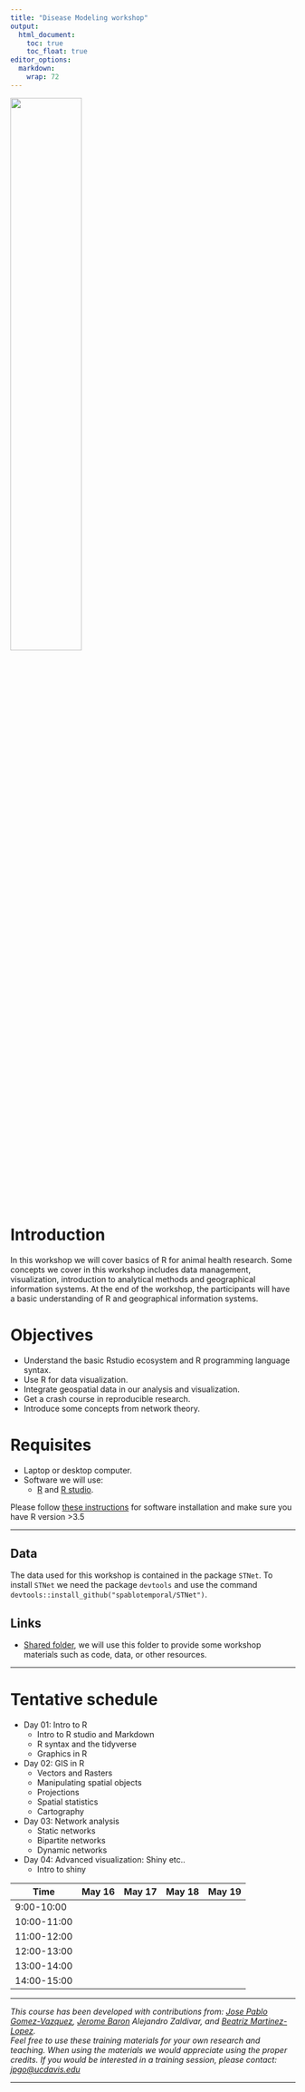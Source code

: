 ```yaml
---
title: "Disease Modeling workshop"
output:
  html_document:
    toc: true
    toc_float: true
editor_options: 
  markdown: 
    wrap: 72
---
```


<img src="img/cadms-left.png" style="width:50%;position:center"/>

# Introduction

In this workshop we will cover basics of R for animal health research. Some concepts we cover in this workshop includes data management, visualization, introduction to analytical methods and geographical information systems. At the end of the workshop, the participants will have a basic understanding of R and geographical information systems.


# Objectives

  - Understand the basic Rstudio ecosystem and R programming language syntax.
  - Use R for data visualization.
  - Integrate geospatial data in our analysis and visualization.
  - Get a crash course in reproducible research.
  - Introduce some concepts from network theory.  
  <!-- - Identify appropriate statistical test to use for data analysis. -->


# Requisites

-   Laptop or desktop computer.  
-   Software we will use:  
    -   [R](https://cloud.r-project.org/) and [R
        studio](https://www.rstudio.com/products/rstudio/).

Please follow [these instructions](0a_R_Intro.html) for software installation and make sure you have R version \>3.5


------------------------------------------------------------------------

## Data

The data used for this workshop is contained in the package `STNet`. To
install `STNet` we need the package `devtools` and use the command
`devtools::install_github("spablotemporal/STNet")`.

<!-- ------------------------------------------------------------------------ -->

## Links

-   [Shared
    folder](https://ucdavis.box.com/s/65bg7mu85kblruofbkf481ontvuw128e), we will use this folder to provide some workshop materials such as code, data, or other resources.

<!-- ### Recommended reading -->

<!-- -   Martínez-López B, Perez AM, Sánchez-Vizcaíno JM. Social network -->
<!--     analysis. Review of general concepts and use in preventive -->
<!--     veterinary medicine. Transbound Emerg Dis. 2009 May;56(4):109-20. -->
<!--     doi: 10.1111/j.1865-1682.2009.01073.x. PMID: 19341388. -->
<!-- -   Enright J, Kao RR. Epidemics on dynamic networks. Epidemics. 2018 -->
<!--     Sep;24:88-97. doi: 10.1016/j.epidem.2018.04.003. Epub 2018 Apr 28. -->
<!--     PMID: 29907403. -->
<!-- -   Silk, M.J., Croft, D.P., Delahay, R.J., Hodgson, D.J., Weber, N., -->
<!--     Boots, M. and McDonald, R.A. (2017), The application of statistical -->
<!--     network models in disease research. Methods Ecol Evol, 8: 1026-1041. -->
<!--     <https://doi.org/10.1111/2041-210X.12770> -->
<!-- -   Farine, DR. When to choose dynamic vs. static social network -->
<!--     analysis. J Anim Ecol. 2018; 87: 128-- 138. -->
<!--     <https://doi.org/10.1111/1365-2656.12764> -->

------------------------------------------------------------------------

# Tentative schedule

<!-- Multiple-day format: -->

  - Day 01: Intro to R
    - Intro to R studio and Markdown
      <!-- - The interface -->
      <!-- - Writing documents: pdfs, reports and presentations -->
    - R syntax and the tidyverse
      <!-- - Importing data -->
      <!-- - Cleaning data -->
      <!-- - Summary tables and statistics -->
    - Graphics in R
      <!-- - Visualizing distributions  -->
      <!-- - Plots for continuous data -->
      <!-- - Plots for categorical data -->
  - Day 02: GIS in R
    - Vectors and Rasters
    - Manipulating spatial objects
    - Projections
    - Spatial statistics
    - Cartography
  - Day 03: Network analysis
    - Static networks
    - Bipartite networks
    - Dynamic networks
  - Day 04: Advanced visualization: Shiny etc..
    - Intro to shiny

| Time        | May 16 | May 17 | May 18 | May 19 |
|-------------|--------|--------|--------|--------|
| 9:00-10:00  |        |        |        |        |
| 10:00-11:00 |        |        |        |        |
| 11:00-12:00 |        |        |        |        |
| 12:00-13:00 |        |        |        |        |
| 13:00-14:00 |        |        |        |        |
| 14:00-15:00 |        |        |        |        |

<!-- | Time        | Topic                   | Format  | -->
<!-- |-------------|-------------------------|---------| -->
<!-- | 10:00-10:15 | Introduction            | Lecture | -->
<!-- | 10:15-10:45 | [Part I](Part_I.html)   | Lecture | -->
<!-- | 10:45-12:00 | [Lab 1](Lab1.html)      | Lab     | -->
<!-- | 12:00-13:00 | Lunch                   | Lunch   | -->
<!-- | 13:00-14:00 | [Lab 2](Lab2.html)      | Lab     | -->
<!-- | 14:00-14:30 | [Part II](Part_II.html) | Lecture | -->
<!-- | 14:30-14:40 | Break                   | Break   | -->
<!-- | 14:40-15:10 | [Lab 3](Lab3.html)      | Lab     | -->
<!-- | 15:20-16:00 | [Lab 4](Lab4.html)      | Lab     | -->

------------------------------------------------------------------------

<!-- # Post workshop survey -->

<!-- ICAHS -->

<!-- We would appreciate if you take a minute to fill a quick anonymous -->
<!-- survey for feedback. To go to the survey follow [THIS LINK](Survey.html) -->
<!-- https://forms.gle/2NLzs7vLYUdumYjT9 -->

<!-- NIFNAF -->

<!-- We would appreciate if you take a minute to fill a quick anonymous survey for feedback. To go to the survey follow [THIS LINK](https://ucdavis.co1.qualtrics.com/jfe/form/SV_40oI9hjyLzb4W0K) -->

*This course has been developed with contributions from: [Jose Pablo
Gomez-Vazquez](https://www.spablo-temporal.network), [Jerome
Baron](https://www.researchgate.net/profile/Jerome-Baron-2?_iepl%5Bcontexts%5D%5B0%5D=searchReact&_iepl%5BinteractionType%5D=headerSearchResearcher&_iepl%5Bposition%5D=1&_iepl%5BrgKey%5D=AC%3A19976637&_iepl%5Bquery%5D=jerome%20baron&_sg%5B0%5D=h0qwByBH7jEA9pnkn57dm5DqgHcuF9RNJMTd-1Y79ltjmKk1-oUwMXIy0pcjRE2CnEYq1KdLptyRR6s54PsSQTvSojEvOpxGlpJjg6kuLhyfGh3pNjLchg.RUn0HdO-b7dyxeqozqlU1rJYELS8Vbv-3SOTmOVKfhG2vntyZ18MRQemx2xzjlKdofPhapNFbhW2HCVG1gGhtw&_sg%5B1%5D=LN6moeDNOP7fMtM7A31LTwZ9q27yotxpXtAgTlLmDlxFCvXSd6qjzytmLHphEk7feO7YsBVeJEbTHCewI-A.RUn0HdO-b7dyxeqozqlU1rJYELS8Vbv-3SOTmOVKfhG2vntyZ18MRQemx2xzjlKdofPhapNFbhW2HCVG1gGhtw&_sgd%5B2%20words%5D=1&_sgd%5B10-20%20characters%5D=1)
Alejandro Zaldivar, and [Beatriz
Martinez-Lopez](https://cadms.vetmed.ucdavis.edu/about/director).\
Feel free to use these training materials for your own research and
teaching. When using the materials we would appreciate using the proper
credits. If you would be interested in a training session, please
contact: [jpgo\@ucdavis.edu](mailto:jpgo@ucdavis.edu){.email}*

------------------------------------------------------------------------